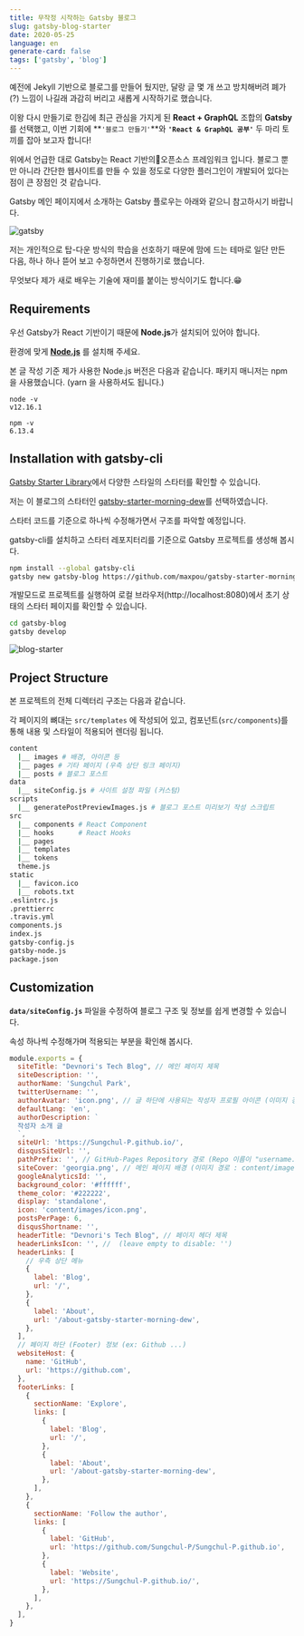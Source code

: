 ```yaml
---
title: 무작정 시작하는 Gatsby 블로그
slug: gatsby-blog-starter
date: 2020-05-25
language: en
generate-card: false
tags: ['gatsby', 'blog']
---
```


예전에 Jekyll 기반으로 블로그를 만들어 뒀지만, 달랑 글 몇 개 쓰고 방치해버려 폐가(?) 느낌이 나길래 과감히 버리고 새롭게 시작하기로 했습니다.

이왕 다시 만들기로 한김에 최근 관심을 가지게 된 **React + GraphQL** 조합의 **Gatsby**를 선택했고, 이번 기회에 **`'블로그 만들기'`**와 **`'React & GraphQL 공부'`** 두 마리 토끼를 잡아 보고자 합니다!

위에서 언급한 대로 Gatsby는 React 기반의오픈소스 프레임워크 입니다. 블로그 뿐만 아니라 간단한 웹사이트를 만들 수 있을 정도로 다양한 플러그인이 개발되어 있다는 점이 큰 장점인 것 같습니다.

Gatsby 메인 페이지에서 소개하는 Gatsby 플로우는 아래와 같으니 참고하시기 바랍니다.

![gatsby](./gatsby.png)

저는 개인적으로 탑-다운 방식의 학습을 선호하기 때문에 맘에 드는 테마로 일단 만든 다음, 하나 하나 뜯어 보고 수정하면서 진행하기로 했습니다.

무엇보다 제가 새로 배우는 기술에 재미를 붙이는 방식이기도 합니다.😁

## Requirements

우선 Gatsby가 React 기반이기 때문에 **Node.js**가 설치되어 있어야 합니다.

환경에 맞게 **[Node.js](https://nodejs.org/ko/download/)** 를 설치해 주세요.

본 글 작성 기준 제가 사용한 Node.js 버전은 다음과 같습니다. 패키지 매니저는 npm 을 사용했습니다. (yarn 을 사용하셔도 됩니다.)

```bash{1,4}
node -v
v12.16.1

npm -v
6.13.4
```

## Installation with gatsby-cli

[Gatsby Starter Library](https://www.gatsbyjs.org/starters/?v=2)에서 다양한 스타일의 스타터를 확인할 수 있습니다.

저는 이 블로그의 스타터인 [gatsby-starter-morning-dew](https://github.com/maxpou/gatsby-starter-morning-dew)를 선택하였습니다.

스타터 코드를 기준으로 하나씩 수정해가면서 구조를 파악할 예정입니다.

gatsby-cli를 설치하고 스타터 레포지터리를 기준으로 Gatsby 프로젝트를 생성해 봅시다.

```bash
npm install --global gatsby-cli
gatsby new gatsby-blog https://github.com/maxpou/gatsby-starter-morning-dew
```

개발모드로 프로젝트를 실행하여 로컬 브라우저(http://localhost:8080)에서 초기 상태의 스타터 페이지를 확인할 수 있습니다.

```bash
cd gatsby-blog
gatsby develop
```

![blog-starter](./blog-starter.png)

## Project Structure

본 프로젝트의 전체 디렉터리 구조는 다음과 같습니다.

각 페이지의 뼈대는 `src/templates` 에 작성되어 있고, 컴포넌트(`src/components`)를 통해 내용 및 스타일이 적용되어 렌더링 됩니다.

```bash
content
  |__ images # 배경, 아이콘 등
  |__ pages # 기타 페이지 (우측 상단 링크 페이지)
  |__ posts # 블로그 포스트
data
  |__ siteConfig.js # 사이트 설정 파일 (커스텀)
scripts
  |__ generatePostPreviewImages.js # 블로그 포스트 미리보기 작성 스크립트
src
  |__ components # React Component
  |__ hooks      # React Hooks
  |__ pages
  |__ templates
  |__ tokens
  theme.js
static
  |__ favicon.ico
  |__ robots.txt
.eslintrc.js
.prettierrc
.travis.yml
components.js
index.js
gatsby-config.js
gatsby-node.js
package.json
```

## Customization

**`data/siteConfig.js`** 파일을 수정하여 블로그 구조 및 정보를 쉽게 변경할 수 있습니다.

속성 하나씩 수정해가며 적용되는 부분을 확인해 봅시다.

```js
module.exports = {
  siteTitle: "Devnori's Tech Blog", // 메인 페이지 제목
  siteDescription: '',
  authorName: 'Sungchul Park',
  twitterUsername: '',
  authorAvatar: 'icon.png', // 글 하단에 사용되는 작성자 프로필 아이콘 (이미지 경로 : content/images)
  defaultLang: 'en',
  authorDescription: `
  작성자 소개 글
  `,
  siteUrl: 'https://Sungchul-P.github.io/',
  disqusSiteUrl: '',
  pathPrefix: '', // GitHub-Pages Repository 경로 (Repo 이름이 "username.github.io" 같은 형식이면 생략)
  siteCover: 'georgia.png', // 메인 페이지 배경 (이미지 경로 : content/images)
  googleAnalyticsId: '',
  background_color: '#ffffff',
  theme_color: '#222222',
  display: 'standalone',
  icon: 'content/images/icon.png',
  postsPerPage: 6,
  disqusShortname: '',
  headerTitle: "Devnori's Tech Blog", // 페이지 헤더 제목
  headerLinksIcon: '', //  (leave empty to disable: '')
  headerLinks: [
    // 우측 상단 메뉴
    {
      label: 'Blog',
      url: '/',
    },
    {
      label: 'About',
      url: '/about-gatsby-starter-morning-dew',
    },
  ],
  // 페이지 하단 (Footer) 정보 (ex: Github ...)
  websiteHost: {
    name: 'GitHub',
    url: 'https://github.com',
  },
  footerLinks: [
    {
      sectionName: 'Explore',
      links: [
        {
          label: 'Blog',
          url: '/',
        },
        {
          label: 'About',
          url: '/about-gatsby-starter-morning-dew',
        },
      ],
    },
    {
      sectionName: 'Follow the author',
      links: [
        {
          label: 'GitHub',
          url: 'https://github.com/Sungchul-P/Sungchul-P.github.io',
        },
        {
          label: 'Website',
          url: 'https://Sungchul-P.github.io/',
        },
      ],
    },
  ],
}
```
